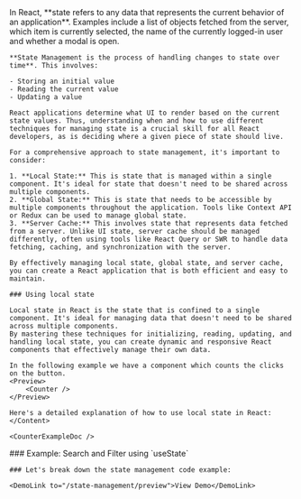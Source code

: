 
<Content>
    In React, **state refers to any data that represents the current behavior of an application**. Examples include a list of objects fetched from the server, which item is currently selected, the name of the currently logged-in user and whether a modal is open.

    **State Management is the process of handling changes to state over time**. This involves:

    - Storing an initial value
    - Reading the current value
    - Updating a value

    React applications determine what UI to render based on the current state values. Thus, understanding when and how to use different techniques for managing state is a crucial skill for all React developers, as is deciding where a given piece of state should live.

    For a comprehensive approach to state management, it's important to consider:

    1. **Local State:** This is state that is managed within a single component. It's ideal for state that doesn't need to be shared across multiple components.
    2. **Global State:** This is state that needs to be accessible by multiple components throughout the application. Tools like Context API or Redux can be used to manage global state.
    3. **Server Cache:** This involves state that represents data fetched from a server. Unlike UI state, server cache should be managed differently, often using tools like React Query or SWR to handle data fetching, caching, and synchronization with the server.

    By effectively managing local state, global state, and server cache, you can create a React application that is both efficient and easy to maintain.

    ### Using local state

    Local state in React is the state that is confined to a single component. It's ideal for managing data that doesn't need to be shared across multiple components.
    By mastering these techniques for initializing, reading, updating, and handling local state, you can create dynamic and responsive React components that effectively manage their own data.

    In the following example we have a component which counts the clicks on the button.
    <Preview>
        <Counter />
    </Preview>

    Here's a detailed explanation of how to use local state in React:
    </Content>

    <CounterExampleDoc />

<Content>
    ### Example: Search and Filter using `useState`
    <Preview>
        <SimpleSearchFilterComponent />
    </Preview>

    ### Let's break down the state management code example:

    <DemoLink to="/state-management/preview">View Demo</DemoLink>

</Content>

<ServerStateDoc />